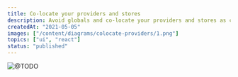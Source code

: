 ```yaml
---
title: Co-locate your providers and stores
description: Avoid globals and co-locate your providers and stores as close as possible to their usage.
createdAt: "2021-05-05"
images: ["/content/diagrams/colocate-providers/1.png"]
topics: ["ui", "react"]
status: "published"
---
```


<Image
  src="/content/diagrams/colocate-providers/1.png"
  alt="@TODO"
  width={851}
  height={1299}
  priority
/>
